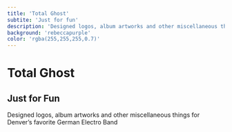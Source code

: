 ```yaml
---
title: 'Total Ghost'
subtite: 'Just for fun'
description: 'Designed logos, album artworks and other miscellaneous things for Denver’s favorite German Electro Band'
background: 'rebeccapurple'
color: 'rgba(255,255,255,0.7)'
---
```


# Total Ghost
## Just for Fun

Designed logos, album artworks and other miscellaneous things for Denver’s favorite German Electro Band